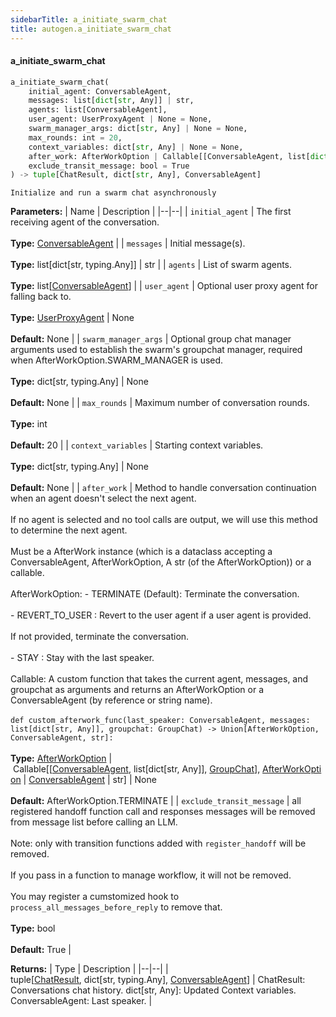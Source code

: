 ```yaml
---
sidebarTitle: a_initiate_swarm_chat
title: autogen.a_initiate_swarm_chat
---
```


<code class="doc-symbol doc-symbol-heading doc-symbol-function"></code>
#### a_initiate_swarm_chat

```python
a_initiate_swarm_chat(
    initial_agent: ConversableAgent,
    messages: list[dict[str, Any]] | str,
    agents: list[ConversableAgent],
    user_agent: UserProxyAgent | None = None,
    swarm_manager_args: dict[str, Any] | None = None,
    max_rounds: int = 20,
    context_variables: dict[str, Any] | None = None,
    after_work: AfterWorkOption | Callable[[ConversableAgent, list[dict[str, Any]], GroupChat], AfterWorkOption | ConversableAgent | str] | None = AfterWorkOption.TERMINATE,
    exclude_transit_message: bool = True
) -> tuple[ChatResult, dict[str, Any], ConversableAgent]
```

    Initialize and run a swarm chat asynchronously

<b>Parameters:</b>
| Name | Description |
|--|--|
| `initial_agent` | The first receiving agent of the conversation.<br/><br/>**Type:** [ConversableAgent](/docs/api-reference/autogen/ConversableAgent) |
| `messages` | Initial message(s).<br/><br/>**Type:** list[dict[str, typing.Any]] \| str |
| `agents` | List of swarm agents.<br/><br/>**Type:** list[[ConversableAgent](/docs/api-reference/autogen/ConversableAgent)] |
| `user_agent` | Optional user proxy agent for falling back to.<br/><br/>**Type:** [UserProxyAgent](/docs/api-reference/autogen/UserProxyAgent) \| None<br/><br/>**Default:** None |
| `swarm_manager_args` | Optional group chat manager arguments used to establish the swarm's groupchat manager, required when AfterWorkOption.SWARM_MANAGER is used.<br/><br/>**Type:** dict[str, typing.Any] \| None<br/><br/>**Default:** None |
| `max_rounds` | Maximum number of conversation rounds.<br/><br/>**Type:** int<br/><br/>**Default:** 20 |
| `context_variables` | Starting context variables.<br/><br/>**Type:** dict[str, typing.Any] \| None<br/><br/>**Default:** None |
| `after_work` | Method to handle conversation continuation when an agent doesn't select the next agent.<br/><br/>If no agent is selected and no tool calls are output, we will use this method to determine the next agent.<br/><br/>Must be a AfterWork instance (which is a dataclass accepting a ConversableAgent, AfterWorkOption, A str (of the AfterWorkOption)) or a callable.<br/><br/>AfterWorkOption: - TERMINATE (Default): Terminate the conversation.<br/><br/>- REVERT_TO_USER : Revert to the user agent if a user agent is provided.<br/><br/>If not provided, terminate the conversation.<br/><br/>- STAY : Stay with the last speaker.<br/><br/>Callable: A custom function that takes the current agent, messages, and groupchat as arguments and returns an AfterWorkOption or a ConversableAgent (by reference or string name).<br/><br/>```def custom_afterwork_func(last_speaker: ConversableAgent, messages: list[dict[str, Any]], groupchat: GroupChat) -> Union[AfterWorkOption, ConversableAgent, str]: ```<br/><br/>**Type:** [AfterWorkOption](/docs/api-reference/autogen/AfterWorkOption) \| Callable[[[ConversableAgent](/docs/api-reference/autogen/ConversableAgent), list[dict[str, Any]], [GroupChat](/docs/api-reference/autogen/GroupChat)], [AfterWorkOption](/docs/api-reference/autogen/AfterWorkOption) \| [ConversableAgent](/docs/api-reference/autogen/ConversableAgent) \| str] \| None<br/><br/>**Default:** AfterWorkOption.TERMINATE |
| `exclude_transit_message` | all registered handoff function call and responses messages will be removed from message list before calling an LLM.<br/><br/>Note: only with transition functions added with `register_handoff` will be removed.<br/><br/>If you pass in a function to manage workflow, it will not be removed.<br/><br/>You may register a cumstomized hook to `process_all_messages_before_reply` to remove that.<br/><br/>**Type:** bool<br/><br/>**Default:** True |

<b>Returns:</b>
| Type | Description |
|--|--|
| tuple[[ChatResult](/docs/api-reference/autogen/ChatResult), dict[str, typing.Any], [ConversableAgent](/docs/api-reference/autogen/ConversableAgent)] | ChatResult: Conversations chat history. dict[str, Any]: Updated Context variables. ConversableAgent: Last speaker. |

<br />